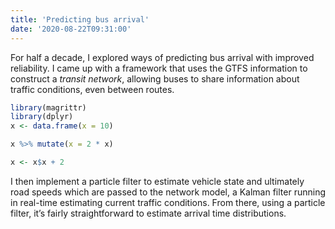 ```yaml
---
title: 'Predicting bus arrival'
date: '2020-08-22T09:31:00'
---
```


For half a decade, I explored ways of predicting bus arrival with improved reliability. I came up with a framework that uses the GTFS information to construct a _transit network_, allowing buses to share information about traffic conditions, even between routes.

<!--more-->

```r
library(magrittr)
library(dplyr)
x <- data.frame(x = 10)

x %>% mutate(x = 2 * x)

x <- x$x + 2
```

I then implement a particle filter to estimate vehicle state and ultimately road speeds which are passed to the network model, a Kalman filter running in real-time estimating current traffic conditions. From there, using a particle filter, it's fairly straightforward to estimate arrival time distributions.
